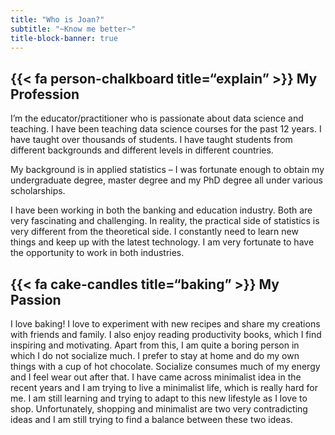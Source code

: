 ```yaml
---
title: "Who is Joan?"
subtitle: "~Know me better~"
title-block-banner: true
---
```


## {{< fa person-chalkboard title="explain" >}} My Profession

I'm the educator/practitioner who is passionate about data science and teaching. I have been teaching data science courses for the past 12 years. I have taught over thousands of students. I have taught students from different backgrounds and different levels in different countries.

My background is in applied statistics -- I was fortunate enough to obtain my undergraduate degree, master degree and my PhD degree all under various scholarships.

I have been working in both the banking and education industry. Both are very fascinating and challenging. In reality, the practical side of statistics is very different from the theoretical side. I constantly need to learn new things and keep up with the latest technology. I am very fortunate to have the opportunity to work in both industries.

## {{< fa cake-candles title="baking" >}} My Passion

I love baking! I love to experiment with new recipes and share my creations with friends and family. I also enjoy reading productivity books, which I find inspiring and motivating. Apart from this, I am quite a boring person in which I do not socialize much. I prefer to stay at home and do my own things with a cup of hot chocolate. Socialize consumes much of my energy and I feel wear out after that. I have came across minimalist idea in the recent years and I am trying to live a minimalist life, which is really hard for me. I am still learning and trying to adapt to this new lifestyle as I love to shop. Unfortunately, shopping and minimalist are two very contradicting ideas and I am still trying to find a balance between these two ideas.
